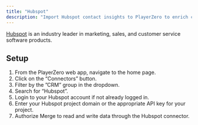 ```yaml
---
title: "Hubspot"
description: "Import Hubspot contact insights to PlayerZero to enrich customer risk and impact profiles."
---
```


<Snippet file="crm-connector.mdx" />

[Hubspot](https://www.hubspot.com/) is an industry leader in marketing, sales, and customer service software products.

## Setup
1. From the PlayerZero web app, navigate to the home page.
2. Click on the “Connectors” button.
3. Filter by the ”CRM” group in the dropdown.
4. Search for “Hubspot”.
5. Login to your Hubspot account if not already logged in.
6. Enter your Hubspot project domain or the appropriate API key for your project.
7. Authorize Merge to read and write data through the Hubspot connector.